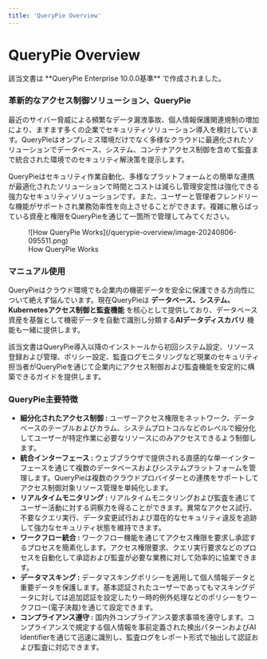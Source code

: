 ```yaml
---
title: 'QueryPie Overview'
---
```



# QueryPie Overview

<Callout type="info">
該当文書は  **QueryPie Enterprise 10.0.0基準** で作成されました。
</Callout>

### 革新的なアクセス制御ソリューション、QueryPie

最近のサイバー脅威による頻繁なデータ漏洩事故、個人情報保護関連規制の増加により、ますます多くの企業でセキュリティソリューション導入を検討しています。QueryPieはオンプレミス環境だけでなく多様なクラウドに最適化されたソリューションでデータベース、システム、コンテナアクセス制御を含めて監査まで統合された環境でのセキュリティ解決策を提示します。

QueryPieはセキュリティ作業自動化、多様なプラットフォームとの簡単な連携が最適化されたソリューションで時間とコストは減らし管理安定性は強化できる強力なセキュリティソリューションです。また、ユーザーと管理者フレンドリーな機能がサポートされ業務効率性を向上させることができます。複雑に散らばっている資産と権限をQueryPieを通じて一箇所で管理してみてください。

<figure data-layout="center" data-align="center">
![How QueryPie Works](/querypie-overview/image-20240806-095511.png)
<figcaption>
How QueryPie Works
</figcaption>
</figure>


### マニュアル使用

QueryPieはクラウド環境でも企業内の機密データを安全に保護できる方向性について絶えず悩んでいます。現在QueryPieは  **データベース、システム、Kubernetesアクセス制御と監査機能** を核心として提供しており、データベース資産を基盤として機密データを自動で識別し分類する**AIデータディスカバリ** 機能も一緒に提供します。

該当文書はQueryPie導入以降のインストールから初回システム設定、リソース登録および管理、ポリシー設定、監査ログモニタリングなど現業のセキュリティ担当者がQueryPieを通じて企業内にアクセス制御および監査機能を安定的に構築できるガイドを提供します。


### QueryPie主要特徴

*  **細分化されたアクセス制御 :** ユーザーアクセス権限をネットワーク、データベースのテーブルおよびカラム、システムプロトコルなどのレベルで細分化してユーザーが特定作業に必要なリソースにのみアクセスできるよう制御します。
*  **統合インターフェース :**  ウェブブラウザで提供される直感的な単一インターフェースを通じて複数のデータベースおよびシステムプラットフォームを管理します。QueryPieは複数のクラウドプロバイダーとの連携をサポートしてアクセス制御対象リソース管理を単純化します。
*  **リアルタイムモニタリング :**  リアルタイムモニタリングおよび監査を通じてユーザー活動に対する洞察力を得ることができます。異常なアクセス試行、不要なクエリ実行、データ変更試行および潜在的なセキュリティ違反を追跡して強力なセキュリティ状態を維持できます。
*  **ワークフロー統合 :**  ワークフロー機能を通じてアクセス権限を要求し承認するプロセスを簡素化します。アクセス権限要求、クエリ実行要求などのプロセスを自動化して承認および監査が必要な業務に対して効率的に協業できます。
*  **データマスキング :**  データマスキングポリシーを適用して個人情報データと重要データを保護します。基本認証されたユーザーであってもマスキングデータに対しては追加認証を設定したり一時的例外処理などのポリシーをワークフロー(電子決裁)を通じて設定できます。
*  **コンプライアンス遵守 :**  国内外コンプライアンス要求事項を遵守します。コンプライアンスで規定する個人情報を事前定義された検出パターンおよびAI Identifierを通じて迅速に識別し、監査ログをレポート形式で抽出して認証および監査に対応できます。 

